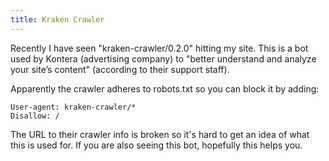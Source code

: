 ```yaml
---
title: Kraken Crawler
---
```

Recently I have seen "kraken-crawler/0.2.0" hitting my site. This is a bot used by Kontera (advertising company) to "better understand and analyze your site’s content" (according to their support staff).   

Apparently the crawler adheres to robots.txt so you can block it by adding:  

```
User-agent: kraken-crawler/*
Disallow: /
```

The URL to their crawler info is broken so it's hard to get an idea of what this is used for. If you are also seeing this bot, hopefully this helps you.  


